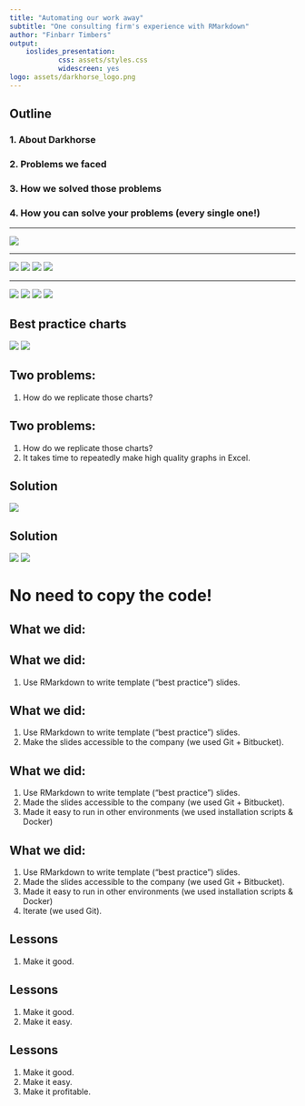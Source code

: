 ```yaml
---
title: "Automating our work away"
subtitle: "One consulting firm's experience with RMarkdown"
author: "Finbarr Timbers"
output:
    ioslides_presentation:
            css: assets/styles.css
            widescreen: yes
logo: assets/darkhorse_logo.png
---
```


<!--
As consultants, many of the projects that we work on are similar, with many
steps repeated verbatim across projects. Previously, our workflow was based
largely in Microsoft Office, with our analysis done manually in Excel, our
reports written in Word, and our presentations in Powerpoint. In 2015, we began
using R for much of our analysis, including making slide decks and reports in
RMarkdown. Our presentation discusses why we made the change, how we managed it,
and advice for other consulting firms looking to do the same.
-->

<!--
Goals:
- gain
-->

## Outline
### 1. About Darkhorse
### 2. Problems we faced
### 3. How we solved those problems
### 4. How you can solve your problems (every single one!)

---

![](assets/darkhorse_logo.png)

---

![](assets/histogram_1.png) ![](assets/histogram_2.png)
![](assets/histogram_3.png) ![](assets/histogram_4.png)

---

![](assets/line_chart_1.png) ![](assets/line_chart_2.png)
![](assets/line_chart_3.png) ![](assets/line_chart_4.png)

## Best practice charts

![](assets/dha_histogram.png) ![](assets/dha_line_chart.png)

## Two problems:
1. How do we replicate those charts?

## Two problems:
1. How do we replicate those charts?
2. It takes time to repeatedly make high quality graphs in Excel.

## Solution

![](assets/R_logo.png)

## Solution

![](assets/R_logo.png)
![](assets/ggplot.png)

# No need to copy the code!

## What we did:

## What we did:
1. Use RMarkdown to write template ("best practice") slides.

## What we did:
1. Use RMarkdown to write template ("best practice") slides.
2. Make the slides accessible to the company (we used Git + Bitbucket).

## What we did:
1. Use RMarkdown to write template ("best practice") slides.
2. Made the slides accessible to the company (we used Git + Bitbucket).
3. Made it easy to run in other environments (we used installation scripts &
   Docker)

## What we did:
1. Use RMarkdown to write template ("best practice") slides.
2. Made the slides accessible to the company (we used Git + Bitbucket).
3. Made it easy to run in other environments (we used installation scripts &
   Docker)
4. Iterate (we used Git).

## Lessons
1. Make it good.

## Lessons
1. Make it good.
2. Make it easy.

## Lessons
1. Make it good.
2. Make it easy.
3. Make it profitable.
